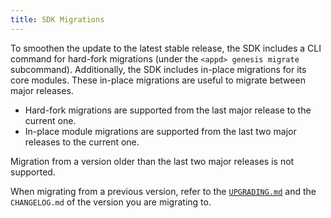 ```yaml
---
title: SDK Migrations
---
```


To smoothen the update to the latest stable release, the SDK includes a CLI command for hard-fork migrations (under the `<appd> genesis migrate` subcommand).
Additionally, the SDK includes in-place migrations for its core modules. These in-place migrations are useful to migrate between major releases.

* Hard-fork migrations are supported from the last major release to the current one.
* In-place module migrations are supported from the last two major releases to the current one.

Migration from a version older than the last two major releases is not supported.

When migrating from a previous version, refer to the [`UPGRADING.md`](upgrading) and the `CHANGELOG.md` of the version you are migrating to.
